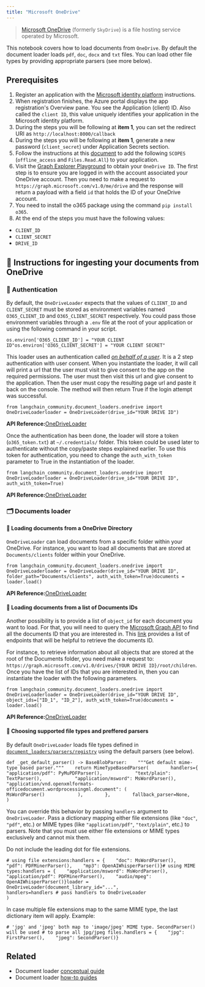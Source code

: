 ```yaml
---
title: "Microsoft OneDrive"
---
```


> [Microsoft OneDrive](https://en.wikipedia.org/wiki/OneDrive) (formerly `SkyDrive`) is a file hosting service operated by Microsoft.

This notebook covers how to load documents from `OneDrive`. By default the document loader loads `pdf`, `doc`, `docx` and `txt` files. You can load other file types by providing appropriate parsers (see more below).

## Prerequisites

1. Register an application with the [Microsoft identity platform](https://learn.microsoft.com/en-us/azure/active-directory/develop/quickstart-register-app) instructions.
2. When registration finishes, the Azure portal displays the app registration's Overview pane. You see the Application (client) ID. Also called the `client ID`, this value uniquely identifies your application in the Microsoft identity platform.
3. During the steps you will be following at **item 1**, you can set the redirect URI as `http://localhost:8000/callback`
4. During the steps you will be following at **item 1**, generate a new password (`client_secret`) under Application Secrets section.
5. Follow the instructions at this [document](https://learn.microsoft.com/en-us/azure/active-directory/develop/quickstart-configure-app-expose-web-apis#add-a-scope) to add the following `SCOPES` (`offline_access` and `Files.Read.All`) to your application.
6. Visit the [Graph Explorer Playground](https://developer.microsoft.com/en-us/graph/graph-explorer) to obtain your `OneDrive ID`. The first step is to ensure you are logged in with the account associated your OneDrive account. Then you need to make a request to `https://graph.microsoft.com/v1.0/me/drive` and the response will return a payload with a field `id` that holds the ID of your OneDrive account.
7. You need to install the o365 package using the command `pip install o365`.
8. At the end of the steps you must have the following values:

* `CLIENT_ID`
* `CLIENT_SECRET`
* `DRIVE_ID`

## 🧑 Instructions for ingesting your documents from OneDrive

### 🔑 Authentication

By default, the `OneDriveLoader` expects that the values of `CLIENT_ID` and `CLIENT_SECRET` must be stored as environment variables named `O365_CLIENT_ID` and `O365_CLIENT_SECRET` respectively. You could pass those environment variables through a `.env` file at the root of your application or using the following command in your script.

```
os.environ['O365_CLIENT_ID'] = "YOUR CLIENT ID"os.environ['O365_CLIENT_SECRET'] = "YOUR CLIENT SECRET"
```

This loader uses an authentication called [*on behalf of a user*](https://learn.microsoft.com/en-us/graph/auth-v2-user?context=graph%2Fapi%2F1.0\&view=graph-rest-1.0). It is a 2 step authentication with user consent. When you instantiate the loader, it will call will print a url that the user must visit to give consent to the app on the required permissions. The user must then visit this url and give consent to the application. Then the user must copy the resulting page url and paste it back on the console. The method will then return True if the login attempt was successful.

```
from langchain_community.document_loaders.onedrive import OneDriveLoaderloader = OneDriveLoader(drive_id="YOUR DRIVE ID")
```

**API Reference:**[OneDriveLoader](https://python.langchain.com/api_reference/community/document_loaders/langchain_community.document_loaders.onedrive.OneDriveLoader.html)

Once the authentication has been done, the loader will store a token (`o365_token.txt`) at `~/.credentials/` folder. This token could be used later to authenticate without the copy/paste steps explained earlier. To use this token for authentication, you need to change the `auth_with_token` parameter to True in the instantiation of the loader.

```
from langchain_community.document_loaders.onedrive import OneDriveLoaderloader = OneDriveLoader(drive_id="YOUR DRIVE ID", auth_with_token=True)
```

**API Reference:**[OneDriveLoader](https://python.langchain.com/api_reference/community/document_loaders/langchain_community.document_loaders.onedrive.OneDriveLoader.html)

### 🗂️ Documents loader

#### 📑 Loading documents from a OneDrive Directory

`OneDriveLoader` can load documents from a specific folder within your OneDrive. For instance, you want to load all documents that are stored at `Documents/clients` folder within your OneDrive.

```
from langchain_community.document_loaders.onedrive import OneDriveLoaderloader = OneDriveLoader(drive_id="YOUR DRIVE ID", folder_path="Documents/clients", auth_with_token=True)documents = loader.load()
```

**API Reference:**[OneDriveLoader](https://python.langchain.com/api_reference/community/document_loaders/langchain_community.document_loaders.onedrive.OneDriveLoader.html)

#### 📑 Loading documents from a list of Documents IDs

Another possibility is to provide a list of `object_id` for each document you want to load. For that, you will need to query the [Microsoft Graph API](https://developer.microsoft.com/en-us/graph/graph-explorer) to find all the documents ID that you are interested in. This [link](https://learn.microsoft.com/en-us/graph/api/resources/onedrive?view=graph-rest-1.0#commonly-accessed-resources) provides a list of endpoints that will be helpful to retrieve the documents ID.

For instance, to retrieve information about all objects that are stored at the root of the Documents folder, you need make a request to: `https://graph.microsoft.com/v1.0/drives/{YOUR DRIVE ID}/root/children`. Once you have the list of IDs that you are interested in, then you can instantiate the loader with the following parameters.

```
from langchain_community.document_loaders.onedrive import OneDriveLoaderloader = OneDriveLoader(drive_id="YOUR DRIVE ID", object_ids=["ID_1", "ID_2"], auth_with_token=True)documents = loader.load()
```

**API Reference:**[OneDriveLoader](https://python.langchain.com/api_reference/community/document_loaders/langchain_community.document_loaders.onedrive.OneDriveLoader.html)

#### 📑 Choosing supported file types and preffered parsers

By default `OneDriveLoader` loads file types defined in [`document_loaders/parsers/registry`](https://github.com/langchain-ai/langchain/blob/master/libs/community/langchain_community/document_loaders/parsers/registry.py#L10-L22) using the default parsers (see below).

```
def _get_default_parser() -> BaseBlobParser:    """Get default mime-type based parser."""    return MimeTypeBasedParser(        handlers={            "application/pdf": PyMuPDFParser(),            "text/plain": TextParser(),            "application/msword": MsWordParser(),            "application/vnd.openxmlformats-officedocument.wordprocessingml.document": (                MsWordParser()            ),        },        fallback_parser=None,    )
```

You can override this behavior by passing `handlers` argument to `OneDriveLoader`. Pass a dictionary mapping either file extensions (like `"doc"`, `"pdf"`, etc.) or MIME types (like `"application/pdf"`, `"text/plain"`, etc.) to parsers. Note that you must use either file extensions or MIME types exclusively and cannot mix them.

Do not include the leading dot for file extensions.

```
# using file extensions:handlers = {    "doc": MsWordParser(),    "pdf": PDFMinerParser(),    "mp3": OpenAIWhisperParser()}# using MIME types:handlers = {    "application/msword": MsWordParser(),    "application/pdf": PDFMinerParser(),    "audio/mpeg": OpenAIWhisperParser()}loader = OneDriveLoader(document_library_id="...",                            handlers=handlers # pass handlers to OneDriveLoader                            )
```

In case multiple file extensions map to the same MIME type, the last dictionary item will apply. Example:

```
# 'jpg' and 'jpeg' both map to 'image/jpeg' MIME type. SecondParser() will be used # to parse all jpg/jpeg files.handlers = {    "jpg": FirstParser(),    "jpeg": SecondParser()}
```

## Related

* Document loader [conceptual guide](/src/oss/concepts/document_loaders)
* Document loader [how-to guides](/src/oss/how_to/#document-loaders)
